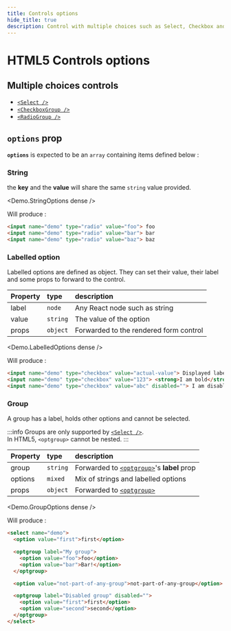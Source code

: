 ```yaml
---
title: Controls options
hide_title: true
description: Control with multiple choices such as Select, Checkbox and Radio in HTML5
---
```



# HTML5 Controls options

<!-- docusaurus do not support css import from node_modules -->
<style type="text/css"> { ConcreteFormStyles } </style>

## Multiple choices controls

- [`<Select />`](./api#select-)
- [`<CheckboxGroup />`](./api#checkboxgroup-)
- [`<RadioGroup />`](./api#radiogroup-)

## `options` prop

**`options`** is expected to be an `array` containing items defined below :

### String
the **key** and the **value** will share the same `string` value provided.

<Demo.StringOptions dense />

Will produce :
```html
<input name="demo" type="radio" value="foo"> foo
<input name="demo" type="radio" value="bar"> bar
<input name="demo" type="radio" value="baz"> baz
```

### Labelled option
Labelled options are defined as object. They can set their value, their label and some props to forward to the control.

| Property | type | description |
| :--- | :--- | :--- |
| label | `node` | Any React node such as string |
| value | `string` | The value of the option |
| props | `object` | Forwarded to the rendered form control |

<Demo.LabelledOptions dense />

Will produce :
```html
<input name="demo" type="checkbox" value="actual-value"> Displayed label
<input name="demo" type="checkbox" value="123"> <strong>I am bold</strong>
<input name="demo" type="checkbox" value="abc" disabled=""> I am disabled
```

### Group
A group has a label, holds other options and cannot be selected.

:::info
Groups are only supported by [`<Select />`](./api#select-).<br />
In HTML5, `<optgroup>` cannot be nested.
:::

| Property | type | description |
| :--- | :--- | :--- |
| group | `string` | Forwarded to [`<optgroup>`](https://developer.mozilla.org/en-US/docs/Web/HTML/Element/optgroup)'s **label** prop |
| options | `mixed` | Mix of strings and labelled options |
| props | `object` | Forwarded to [`<optgroup>`](https://developer.mozilla.org/en-US/docs/Web/HTML/Element/optgroup) |

<Demo.GroupOptions dense />

Will produce :
```html
<select name="demo">
  <option value="first">first</option>

  <optgroup label="My group">
    <option value="foo">foo</option>
    <option value="bar">Bar!</option>
  </optgroup>

  <option value="not-part-of-any-group">not-part-of-any-group</option>

  <optgroup label="Disabled group" disabled="">
    <option value="first">first</option>
    <option value="second">second</option>
  </optgroup>
</select>
```